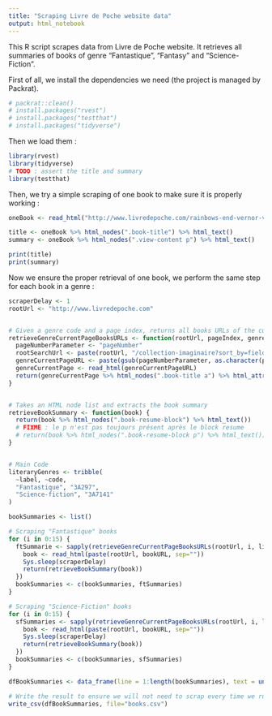 ```yaml
---
title: "Scraping Livre de Poche website data"
output: html_notebook
---
```


This R script scrapes data from Livre de Poche website. It retrieves all summaries of books of genre "Fantastique", "Fantasy" and "Science-Fiction".

First of all, we install the dependencies we need (the project is managed by Packrat).
```r
# packrat::clean()
# install.packages("rvest")
# install.packages("testthat")
# install.packages("tidyverse")
```

Then we load them :
```r
library(rvest)
library(tidyverse)
# TODO : assert the title and summary
library(testthat)
```


Then, we try a simple scraping of one book to make sure it is properly working :
```r

oneBook <- read_html("http://www.livredepoche.com/rainbows-end-vernor-vinge-9782253159933")

title <- oneBook %>% html_nodes(".book-title") %>% html_text()
summary <- oneBook %>% html_nodes(".view-content p") %>% html_text()

print(title)
print(summary)

```


Now we ensure the proper retrieval of one book, we perform the same step for each book in a genre :
```r
scraperDelay <- 1
rootUrl <- "http://www.livredepoche.com"


# Given a genre code and a page index, returns all books URLs of the current page
retrieveGenreCurrentPageBooksURLs <- function(rootUrl, pageIndex, genreCode) {
  pageNumberParameter <- "pageNumber"
  rootSearchUrl <- paste(rootUrl, "/collection-imaginaire?sort_by=field_book_publication_date&sort_order=DESC&page=", pageNumberParameter, "&f[0]=field_book_collection%3A10489&f[1]=field_tags%", sep="")
  genreCurrentPageURL <- paste(gsub(pageNumberParameter, as.character(pageIndex), rootSearchUrl), genreCode, sep="")
  genreCurrentPage <- read_html(genreCurrentPageURL)
  return(genreCurrentPage %>% html_nodes(".book-title a") %>% html_attr("href"))
}


# Takes an HTML node list and extracts the book summary
retrieveBookSummary <- function(book) {
  return(book %>% html_nodes(".book-resume-block") %>% html_text())
  # FIXME : le p n'est pas toujours présent après le block resume
  # return(book %>% html_nodes(".book-resume-block p") %>% html_text())
}


# Main Code
literaryGenres <- tribble(
  ~label, ~code,
  "Fantastique", "3A297",
  "Science-fiction", "3A7141"
)

bookSummaries <- list()

# Scraping "Fantastique" books
for (i in 0:15) {
  ftSummarie <- sapply(retrieveGenreCurrentPageBooksURLs(rootUrl, i, literaryGenres[1,2]), function(bookURL) {
    book <- read_html(paste(rootUrl, bookURL, sep=""))
    Sys.sleep(scraperDelay)
    return(retrieveBookSummary(book))
  })
  bookSummaries <- c(bookSummaries, ftSummaries)
}

# Scraping "Science-Fiction" books
for (i in 0:15) {
  sfSummaries <- sapply(retrieveGenreCurrentPageBooksURLs(rootUrl, i, literaryGenres[2,2]), function(bookURL) {
    book <- read_html(paste(rootUrl, bookURL, sep=""))
    Sys.sleep(scraperDelay)
    return(retrieveBookSummary(book))
  })
  bookSummaries <- c(bookSummaries, sfSummaries)
}

dfBookSummaries <- data_frame(line = 1:length(bookSummaries), text = unlist(bookSummaries),genre=c(rep("Fantastique",160),rep("Science-Fiction",160)))

# Write the result to ensure we will not need to scrap every time we run the project
write_csv(dfBookSummaries, file="books.csv")
```


